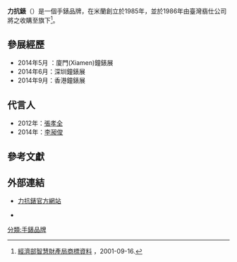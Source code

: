 {{infobox brand
| logo           = 
| name           = 力抗錶<br />
LICORNE
| enname         =  
| image          = LOGO licorne.png
| originaltext   =  
| type           = 手錶品牌
| currentowner   = 翡仕實業股份有限公司
| origin         = 義大利
| products       = 手錶
| keypeople      =
| introduced     = 
| discontinued   = 
| related        = 
| markets        = 
| previousowners = 
| trademarkregistrations = 
| ambassador     = 
| tagline        =
| website        = http://www.licorne-time.com/offical/
}}

'''力抗錶'''（{{lang-it|'''Licorne'''}}）是一個手錶品牌，在米蘭創立於1985年，並於1986年由臺灣翡仕公司將之收購至旗下<ref>[http://tmsearch.tipo.gov.tw/TIPO_DR/servlet/InitLogoPictureWordDetail?sKeyNO=081043442 經濟部智慧財產局商標資料] {{Wayback|url=http://tmsearch.tipo.gov.tw/TIPO_DR/servlet/InitLogoPictureWordDetail?sKeyNO=081043442 |date=20161124141206 }}，2001-09-16.</ref>。

== 參展經歷 ==
*2014年5月 ：廈門(Xiamen)鐘錶展
*2014年6月：深圳鐘錶展
*2014年9月：香港鐘錶展

== 代言人 ==
*2012年：[[張孝全|張孝全]]
*2014年：[[李昶俊|李昶俊]]

== 參考文獻 ==
{{reflist}}

== 外部連結 ==
*{{en icon}}[http://www.licorne-time.com 力抗錶官方網站]{{Wayback|url=http://www.licorne-time.com/ |date=20170921122740 }}
*{{facebook|licornewatch}}

[[分類:手錶品牌|分類:手錶品牌]]